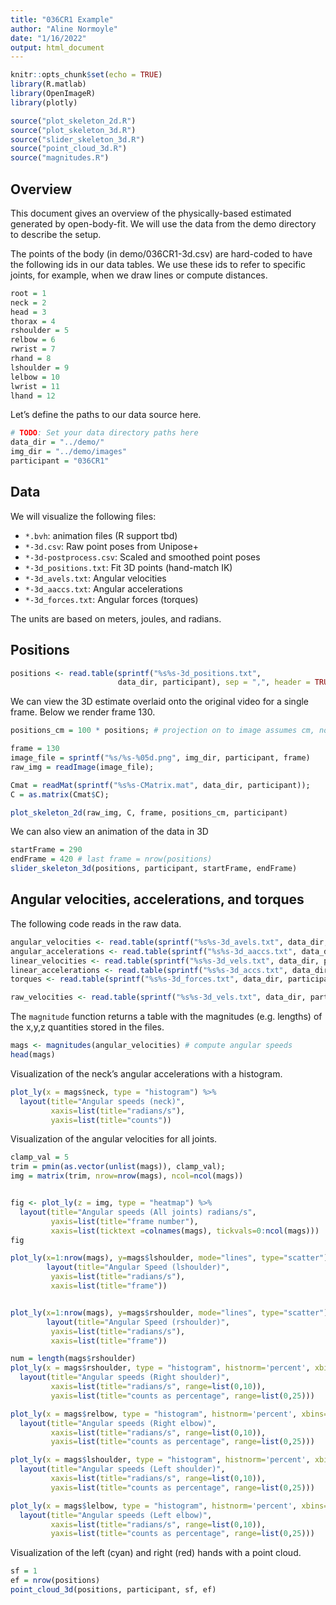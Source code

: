 ```yaml
---
title: "036CR1 Example"
author: "Aline Normoyle"
date: "1/16/2022"
output: html_document
---
```


```r
knitr::opts_chunk$set(echo = TRUE)
library(R.matlab)
library(OpenImageR)
library(plotly)

source("plot_skeleton_2d.R")
source("plot_skeleton_3d.R")
source("slider_skeleton_3d.R")
source("point_cloud_3d.R")
source("magnitudes.R")
```

## Overview

This document gives an overview of the physically-based estimated generated by 
open-body-fit. We will use the data from the demo directory to describe the setup.

The points of the body (in demo/036CR1-3d.csv) are hard-coded to have the following ids in 
our data tables. We use these ids to refer to specific joints, for example, 
when we draw lines or compute distances.

```r
root = 1
neck = 2
head = 3
thorax = 4
rshoulder = 5
relbow = 6
rwrist = 7
rhand = 8
lshoulder = 9
lelbow = 10
lwrist = 11
lhand = 12
```

Let's define the paths to our data source here.

```r
# TODO: Set your data directory paths here
data_dir = "../demo/"
img_dir = "../demo/images"
participant = "036CR1"
```

## Data

We will visualize the following files:

* `*.bvh`: animation files (R support tbd)
* `*-3d.csv`: Raw point poses from Unipose+
* `*-3d-postprocess.csv`: Scaled and smoothed point poses
* `*-3d_positions.txt`: Fit 3D points (hand-match IK)
* `*-3d_avels.txt`: Angular velocities
* `*-3d_aaccs.txt`: Angular accelerations
* `*-3d_forces.txt`: Angular forces (torques)

The units are based on meters, joules, and radians.

## Positions

```r
positions <- read.table(sprintf("%s%s-3d_positions.txt", 
                        data_dir, participant), sep = ",", header = TRUE)
```

We can view the 3D estimate overlaid onto the original video for a single 
frame. Below we render frame 130.

```r
positions_cm = 100 * positions; # projection on to image assumes cm, not meters

frame = 130
image_file = sprintf("%s/%s-%05d.png", img_dir, participant, frame)
raw_img = readImage(image_file); 

Cmat = readMat(sprintf("%s%s-CMatrix.mat", data_dir, participant));
C = as.matrix(Cmat$C);

plot_skeleton_2d(raw_img, C, frame, positions_cm, participant)
```

We can also view an animation of the data in 3D

```r
startFrame = 290
endFrame = 420 # last frame = nrow(positions)
slider_skeleton_3d(positions, participant, startFrame, endFrame) 
```

## Angular velocities, accelerations, and torques

The following code reads in the raw data.

```r
angular_velocities <- read.table(sprintf("%s%s-3d_avels.txt", data_dir, participant), sep = ",", header = TRUE)
angular_accelerations <- read.table(sprintf("%s%s-3d_aaccs.txt", data_dir, participant), sep = ",", header = TRUE)
linear_velocities <- read.table(sprintf("%s%s-3d_vels.txt", data_dir, participant), sep = ",", header = TRUE)
linear_accelerations <- read.table(sprintf("%s%s-3d_accs.txt", data_dir, participant), sep = ",", header = TRUE)
torques <- read.table(sprintf("%s%s-3d_forces.txt", data_dir, participant), sep = ",", header = TRUE) 

raw_velocities <- read.table(sprintf("%s%s-3d_vels.txt", data_dir, participant), sep = ",", header = TRUE)
```

The `magnitude` function returns a table with the magnitudes (e.g. lengths) of the x,y,z quantities 
stored in the files. 

```r
mags <- magnitudes(angular_velocities) # compute angular speeds
head(mags)
```

Visualization of the neck's angular accelerations with a histogram.

```r
plot_ly(x = mags$neck, type = "histogram") %>% 
  layout(title="Angular speeds (neck)", 
         xaxis=list(title="radians/s"),
         yaxis=list(title="counts"))
```

Visualization of the angular velocities for all joints.

```r
clamp_val = 5
trim = pmin(as.vector(unlist(mags)), clamp_val);
img = matrix(trim, nrow=nrow(mags), ncol=ncol(mags)) 


fig <- plot_ly(z = img, type = "heatmap") %>%
  layout(title="Angular speeds (All joints) radians/s",
         yaxis=list(title="frame number"),
         xaxis=list(ticktext =colnames(mags), tickvals=0:ncol(mags)))
fig

plot_ly(x=1:nrow(mags), y=mags$lshoulder, mode="lines", type="scatter") %>%
        layout(title="Angular Speed (lshoulder)",
         yaxis=list(title="radians/s"),
         xaxis=list(title="frame"))


plot_ly(x=1:nrow(mags), y=mags$rshoulder, mode="lines", type="scatter") %>%
        layout(title="Angular Speed (rshoulder)",
         yaxis=list(title="radians/s"),
         xaxis=list(title="frame"))

```
```r
num = length(mags$rshoulder)
plot_ly(x = mags$rshoulder, type = "histogram", histnorm='percent', xbins=list("start"=0,"end"=50, size=0.2)) %>% 
  layout(title="Angular speeds (Right shoulder)", 
         xaxis=list(title="radians/s", range=list(0,10)),
         yaxis=list(title="counts as percentage", range=list(0,25)))

plot_ly(x = mags$relbow, type = "histogram", histnorm='percent', xbins=list("start"=0,"end"=50, size=0.2)) %>% 
  layout(title="Angular speeds (Right elbow)", 
         xaxis=list(title="radians/s", range=list(0,10)),
         yaxis=list(title="counts as percentage", range=list(0,25)))

plot_ly(x = mags$lshoulder, type = "histogram", histnorm='percent', xbins=list("start"=0,"end"=50, size=0.2)) %>% 
  layout(title="Angular speeds (Left shoulder)", 
         xaxis=list(title="radians/s", range=list(0,10)),
         yaxis=list(title="counts as percentage", range=list(0,25)))

plot_ly(x = mags$lelbow, type = "histogram", histnorm='percent', xbins=list("start"=0,"end"=50, size=0.2)) %>% 
  layout(title="Angular speeds (Left elbow)", 
         xaxis=list(title="radians/s", range=list(0,10)),
         yaxis=list(title="counts as percentage", range=list(0,25)))
```

Visualization of the left (cyan) and right (red) hands with a point cloud.

```r
sf = 1
ef = nrow(positions)
point_cloud_3d(positions, participant, sf, ef)
```


